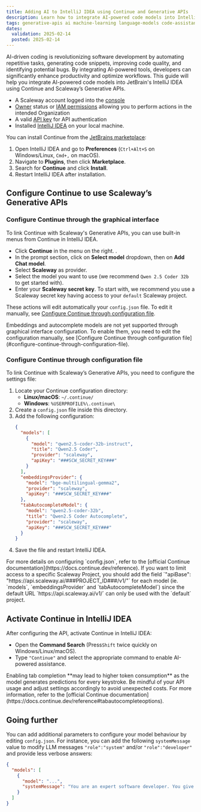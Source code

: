 ```yaml
---
title: Adding AI to IntelliJ IDEA using Continue and Generative APIs
description: Learn how to integrate AI-powered code models into IntelliJ IDEA with Continue and Scaleway's Generative APIs.
tags: generative-apis ai machine-learning language-models code-assistance intellij-idea continue
dates:
  validation: 2025-02-14
  posted: 2025-02-14
---
```



AI-driven coding is revolutionizing software development by automating repetitive tasks, generating code snippets, improving code quality, and identifying potential bugs. 
By integrating AI-powered tools, developers can significantly enhance productivity and optimize workflows. 
This guide will help you integrate AI-powered code models into JetBrain's IntelliJ IDEA using Continue and Scaleway’s Generative APIs.

<Requirements />

- A Scaleway account logged into the [console](https://console.scaleway.com)
- [Owner](/iam/concepts/#owner) status or [IAM permissions](/iam/concepts/#permission) allowing you to perform actions in the intended Organization
- A valid [API key](/iam/how-to/create-api-keys/) for API authentication
- Installed [IntelliJ IDEA](https://www.jetbrains.com/idea/) on your local machine.



You can install Continue from the [JetBrains marketplace](https://plugins.jetbrains.com/plugin/22707-continue):

1. Open IntelliJ IDEA and go to **Preferences** (`Ctrl+Alt+S` on Windows/Linux, `Cmd+,` on macOS).
2. Navigate to **Plugins**, then click **Marketplace**.
3. Search for **Continue** and click **Install**.
4. Restart IntelliJ IDEA after installation.

## Configure Continue to use Scaleway’s Generative APIs

### Configure Continue through the graphical interface

To link Continue with Scaleway's Generative APIs, you can use built-in menus from Continue in IntelliJ IDEA.

- Click **Continue** in the menu on the right. .
- In the prompt section, click on **Select model** dropdown, then on **Add Chat model**.
- Select **Scaleway** as provider.
- Select the model you want to use (we recommend `Qwen 2.5 Coder 32b` to get started with).
- Enter your **Scaleway secret key**.
    <Message type="tip">
     To start with, we recommend you use a Scaleway secret key having access to your `default` Scaleway project.
    </Message>

These actions will edit automatically your `config.json` file. To edit it manually, see [Configure Continue through configuration file](#configure-continue-through-configuration-file).

<Message type="note">
  Embeddings and autocomplete models are not yet supported through graphical interface configuration. To enable them, you need to edit the configuration manually, see [Configure Continue through configuration file](#configure-continue-through-configuration-file).
</Message>

### Configure Continue through configuration file

To link Continue with Scaleway’s Generative APIs, you need to configure the settings file:

1. Locate your Continue configuration directory:
   - **Linux/macOS**: `~/.continue/`
   - **Windows**: `%USERPROFILE%\.continue\`
2. Create a `config.json` file inside this directory.
3. Add the following configuration:
    ```json
    {
      "models": [
        {
          "model": "qwen2.5-coder-32b-instruct",
          "title": "Qwen2.5 Coder",
          "provider": "scaleway",
          "apiKey": "###SCW_SECRET_KEY###"
        }
      ],
      "embeddingsProvider": {
        "model": "bge-multilingual-gemma2",
        "provider": "scaleway",
        "apiKey": "###SCW_SECRET_KEY###"
      },
      "tabAutocompleteModel": {
        "model": "qwen2.5-coder-32b",
        "title": "Qwen2.5 Coder Autocomplete",
        "provider": "scaleway",
        "apiKey": "###SCW_SECRET_KEY###"
      }
    }
    ```
4. Save the file and restart IntelliJ IDEA.

<Message type="tip">
  For more details on configuring `config.json`, refer to the [official Continue documentation](https://docs.continue.dev/reference).
  If you want to limit access to a specific Scaleway Project, you should add the field `"apiBase": "https://api.scaleway.ai/###PROJECT_ID###/v1/"` for each model (ie. `models`, `embeddingsProvider` and `tabAutocompleteModel`) since the default URL `https://api.scaleway.ai/v1/` can only be used with the `default` project.
</Message>

## Activate Continue in IntelliJ IDEA

After configuring the API, activate Continue in IntelliJ IDEA:

- Open the **Command Search** (Press`Shift` twice quickly on Windows/Linux/macOS).
- Type `"Continue"` and select the appropriate command to enable AI-powered assistance.

<Message type="important">
  Enabling tab completion **may lead to higher token consumption** as the model generates predictions for every keystroke. Be mindful of your API usage and adjust settings accordingly to avoid unexpected costs. For more information, refer to the [official Continue documentation](https://docs.continue.dev/reference#tabautocompleteoptions).
</Message>

## Going further

You can add additional parameters to configure your model behaviour by editing `config.json`.
For instance, you can add the following `systemMessage` value to modify LLM messages `"role":"system"` and/or `"role":"developer"` and provide less verbose answers:
```json
{
  "models": [
    {
      "model": "...",
      "systemMessage": "You are an expert software developer. You give concise responses."
    }
  ]
}
```
